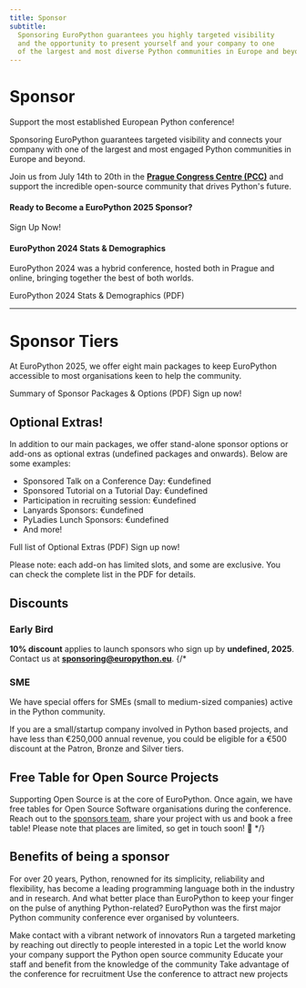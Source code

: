 ```yaml
---
title: Sponsor
subtitle:
  Sponsoring EuroPython guarantees you highly targeted visibility
  and the opportunity to present yourself and your company to one
  of the largest and most diverse Python communities in Europe and beyond.
---
```


# Sponsor

<span class="text-2xl font-bold">Support the most established European Python conference!</span>

Sponsoring EuroPython guarantees targeted visibility and connects your company with
 one of the largest and most engaged Python communities in Europe and beyond.

Join us from July 14th to 20th in the **[Prague Congress Centre (PCC)](https://www.praguecc.cz/en/homepage)**
 and support the incredible open-source community that drives Python's future.

<YouTube id="oW8FHL4PiuI" />

#### Ready to Become a EuroPython 2025 Sponsor?
<div class="text-center mt-4">

<ButtonLink href="undefined">Sign Up Now!</ButtonLink>
</div>


#### EuroPython 2024 Stats & Demographics

EuroPython 2024 was a hybrid conference, hosted both in Prague and online, 
bringing together the best of both worlds.

<div class="text-center mt-4">
<ButtonLink href="undefined">EuroPython 2024 Stats & Demographics (PDF)</ButtonLink>
</div>

---
 # Sponsor Tiers

At EuroPython 2025, we offer eight main packages to keep EuroPython
accessible to most organisations keen to help the community.

<div class="text-left [&>*]:mr-8 [&>*]:mb-2 mb-12">
<ButtonLink href="undefined">Summary of Sponsor Packages & Options (PDF)</ButtonLink>
<ButtonLink href="undefined">Sign up now!</ButtonLink>
</div>


<SponsorTiers />


## Optional Extras!

In addition to our main packages, we offer stand-alone sponsor options or
add-ons as optional extras (undefined packages and onwards). Below are some examples:

- Sponsored Talk on a Conference Day: €undefined
- Sponsored Tutorial on a Tutorial Day: €undefined
- Participation in recruiting session: €undefined
- Lanyards Sponsors: €undefined
- PyLadies Lunch Sponsors: €undefined
- And more!

<div class="text-left space-x-8">
<ButtonLink href="undefined">Full list of Optional Extras (PDF)</ButtonLink>
<ButtonLink href="undefined">Sign up now!</ButtonLink>
</div>

Please note: each add-on has limited slots, and some are exclusive.
You can check the complete list in the PDF for details.

## Discounts

### Early Bird

**10% discount** applies to launch sponsors who sign up by **undefined, 2025**.
Contact us at **sponsoring@europython.eu**.
{/*
### SME

We have special offers for SMEs (small to medium-sized companies) active in the
Python community.

If you are a small/startup company involved in Python based projects, and have
less than €250,000 annual revenue, you could be eligible for a €500 discount
at the Patron, Bronze and Silver tiers.

## Free Table for Open Source Projects

Supporting Open Source is at the core of EuroPython. Once again, we have free
tables for Open Source Software organisations during the conference. Reach out to the
[sponsors team](mailto:sponsoring@europython.eu), share your project with us and
book a free table! Please note that places are limited, so get in touch soon! 🐍
*/}

## Benefits of being a sponsor

For over 20 years, Python, renowned for its simplicity, reliability and
flexibility, has become a leading programming language both in the industry and
in research. And what better place than EuroPython to keep your finger on the
pulse of anything Python-related? EuroPython was the first major Python
community conference ever organised by volunteers.


<BenefitsList>
  <BenefitItem icon="network" title="Socialise">Make contact with a vibrant network of innovators</BenefitItem>
  <BenefitItem icon="target" title="Target">Run a targeted marketing by reaching out directly to people interested in a topic</BenefitItem>
  <BenefitItem icon="award" title="Community Cultivation">Let the world know your company support the Python open source community</BenefitItem>
  <BenefitItem icon="transfer" title="Know-How Transfer">Educate your staff and benefit from the knowledge of the community</BenefitItem>
  <BenefitItem icon="headhunt" title="Head Hunting">Take advantage of the conference for recruitment</BenefitItem>
  <BenefitItem icon="rocket" title="New Business">Use the conference to attract new projects</BenefitItem>
</BenefitsList>

